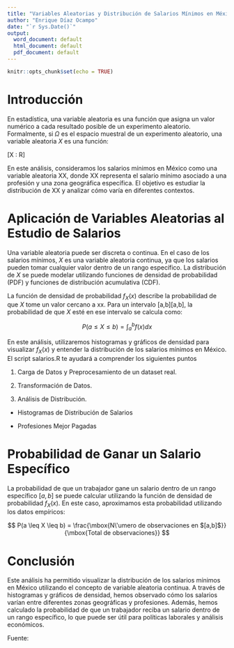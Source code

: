 ```yaml
---
title: "Variables Aleatorias y Distribución de Salarios Mínimos en México"
author: "Enrique Díaz Ocampo"
date: "`r Sys.Date()`"
output:
  word_document: default
  html_document: default
  pdf_document: default
---
```


```r
knitr::opts_chunk$set(echo = TRUE)
```


# Introducción

En estadística, una variable aleatoria es una función que asigna un valor numérico a cada resultado posible de un experimento aleatorio. Formalmente, si $\Omega$ es el espacio muestral de un experimento aleatorio, una variable aleatoria $X$ es una función:

\[X : \Omega \rightarrow R\]


En este análisis, consideramos los salarios mínimos en México como una variable aleatoria XX, donde XX representa el salario mínimo asociado a una profesión y una zona geográfica específica. El objetivo es estudiar la distribución de XX y analizar cómo varía en diferentes contextos.

# Aplicación de Variables Aleatorias al Estudio de Salarios

Una variable aleatoria puede ser discreta o continua. En el caso de los salarios mínimos, $X$ es una variable aleatoria continua, ya que los salarios pueden tomar cualquier valor dentro de un rango específico. La distribución de $X$ se puede modelar utilizando funciones de densidad de probabilidad (PDF) y funciones de distribución acumulativa (CDF).


La función de densidad de probabilidad $f_{X}(x)$ describe la probabilidad de que $X$ tome un valor cercano a xx. Para un intervalo [a,b][a,b], la probabilidad de que $X$ esté en ese intervalo se calcula como:

$$P (a\leq X \leq b) = \int_{a}^{b}f(x) dx$$

En este análisis, utilizaremos histogramas y gráficos de densidad para visualizar $f_{X}(x)$ y entender la distribución de los salarios mínimos en México. El script salarios.R te ayudará a comprender los siguientes puntos

1. Carga de Datos y Preprocesamiento de un dataset real.

2. Transformación de Datos.

3. Análisis de Distribución.

- Histogramas de Distribución de Salarios

- Profesiones Mejor Pagadas


# Probabilidad de Ganar un Salario Específico

La probabilidad de que un trabajador gane un salario dentro de un rango específico $[a,b]$ se puede calcular utilizando la función de densidad de probabilidad $f_X(x)$. En este caso, aproximamos esta probabilidad utilizando los datos empíricos:

$$ P(a \leq X \leq b) = \frac{\mbox{N\'umero de observaciones en $[a,b]$}}{\mbox{Total de observaciones}} $$

# Conclusión

Este análisis ha permitido visualizar la distribución de los salarios mínimos en México utilizando el concepto de variable aleatoria continua. A través de histogramas y gráficos de densidad, hemos observado cómo los salarios varían entre diferentes zonas geográficas y profesiones. Además, hemos calculado la probabilidad de que un trabajador reciba un salario dentro de un rango específico, lo que puede ser útil para políticas laborales y análisis económicos.

Fuente: \href{https://www.gob.mx/conasami/documentos/consulta-de-salarios-minimos}{\textbf{https://www.gob.mx/conasami/documentos/consulta-de-salarios-minimos}}